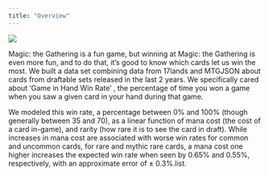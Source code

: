 ```yaml
---
title: "Overview"
---
```


![](main_graph.png)

Magic: the Gathering is a fun game, but winning at Magic: the Gathering is even more fun, and to do that, it's good to know which cards let us win the most. We built a data set combining data from 17lands and MTGJSON about cards from draftable sets released in the last 2 years. We specifically cared about 'Game in Hand Win Rate' , the percentage of time you won a game when you saw a given card in your hand during that game.

We modeled this win rate, a percentage between 0% and 100% (though generally between 35 and 70), as a linear function of mana cost (the cost of a card in-game), and rarity (how rare it is to see the card in draft). While increases in mana cost are associated with worse win rates for common and uncommon cards, for rare and mythic rare cards, a mana cost one higher increases the expected win rate when seen by 0.65% and 0.55%, respectively, with an approximate error of $\pm$ 0.3%.list.
